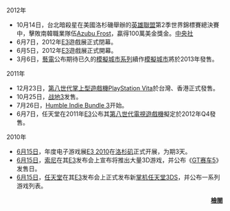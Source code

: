 <!--请将最新的新闻置于最上，并将最后一条移动到存档，以确保总体显示6条新闻。
　　請將最新的新聞置於最上，並將最後一條移動到存檔，以確保總體顯示6條新聞。-->


;2012年
*10月14日，台北暗殺星在美國洛杉磯舉辦的[[英雄聯盟|英雄聯盟]]第2季世界錦標賽總決賽中，擊敗南韓職業隊伍[[Azubu_Frost|Azubu Frost]]，贏得100萬美金獎金。[http://www.cna.com.tw/News/FirstNews/201210140037.aspx 中央社]
*6月7日，2012年[[E3电子娱乐展|E3]]遊戲展正式閉幕。
*6月5日，2012年[[E3电子娱乐展|E3]]遊戲展正式開幕。
*3月6日，[[藝電|藝電]]公布期待已久的[[模擬城市系列|模擬城市系列]]續作[[模擬城市_(2013年電子遊戲)|模擬城市]]將於2013年發售。

;2011年
*12月23日，[[第八世代|第八世代]][[掌上型遊戲機|掌上型遊戲機]][[PlayStation_Vita|PlayStation Vita]]於台灣、香港正式發售。
*10月25日，[[战地3|战地3]]发售。
*7月26日，[[Humble_Indie_Bundle|Humble Indie Bundle 3]]开始。
*6月7日，任天堂在2011年[[E3电子娱乐展|E3]]公布其[[第八世代|第八世代]][[電視遊戲機|電視遊戲機]]擬定於2012年Q4發售。

;2010年
*[[6月15日|6月15日]]，年度电子游戏展[[E3电子娱乐展|E3 2010]]在[[洛杉矶|洛杉矶]]正式开展，为期3天。
*[[6月15日|6月15日]]，[[索尼电脑娱乐|索尼]]在其[[E3电子娱乐展|E3]]发布会上宣布将推出大量3D游戏，并公布《[[GT赛车5|GT赛车5]]》发售日。
*[[6月15日|6月15日]]，[[任天堂|任天堂]]在其[[E3电子娱乐展|E3]]发布会上正式发布新[[掌机|掌机]][[任天堂3DS|任天堂3DS]]，并公布一系列游戏列表。


<div align="right">
'''[[Portal:电子游戏/新闻|檢閱]]'''
</div>